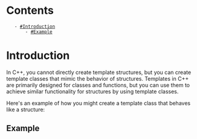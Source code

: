 = Contents =
    - [[#Introduction]]
        - [[#Example]]

= Introduction =

In C++, you cannot directly create template structures, but you can create template classes that mimic the behavior of structures. Templates in C++ are primarily designed for classes and functions, but you can use them to achieve similar functionality for structures by using template classes.

Here's an example of how you might create a template class that behaves like a structure:

== Example == 
{{{cpp
#include <iostream>

template <typename T>
class MyStruct {
public:
    T data1;
    T data2;

    MyStruct(T val1, T val2) : data1(val1), data2(val2) {} // it is simple way of initialising data1=val1 and data2=val2, in this case {} will be empty as its role has been done by initialising list.

    void display() {
        std::cout << "Data 1: " << data1 << ", Data 2: " << data2 << std::endl;
    }
};

int main() {
    MyStruct<int> intStruct(42, 77);
    intStruct.display();

    MyStruct<double> doubleStruct(3.14, 2.718);
    doubleStruct.display();

    return 0;
}

}}}
